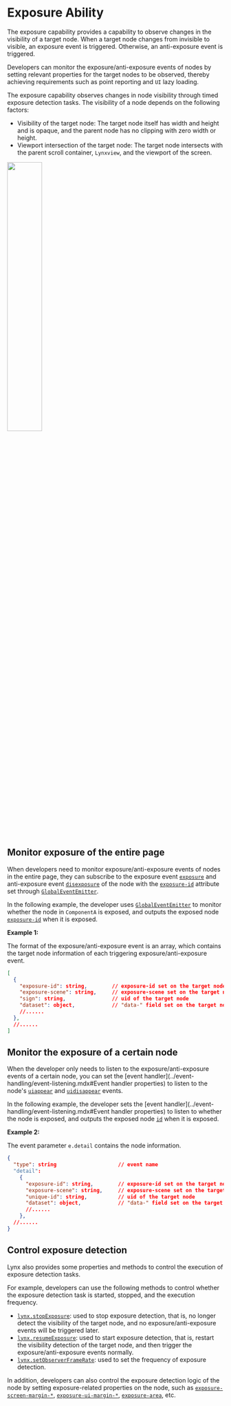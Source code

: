 
# Exposure Ability

The exposure capability provides a capability to observe changes in the visibility of a target node. When a target node changes from invisible to visible, an exposure event is triggered. Otherwise, an anti-exposure event is triggered.

Developers can monitor the exposure/anti-exposure events of nodes by setting relevant properties for the target nodes to be observed, thereby achieving requirements such as point reporting and `UI` lazy loading.

The exposure capability observes changes in node visibility through timed exposure detection tasks. The visibility of a node depends on the following factors:

- Visibility of the target node: The target node itself has width and height and is opaque, and the parent node has no clipping with zero width or height.
- Viewport intersection of the target node: The target node intersects with the parent scroll container, `Lynxview`, and the viewport of the screen.

<img
  src="https://lf-lynx.tiktok-cdns.com/obj/lynx-artifacts-oss-sg/lynx-website/assets/doc/exposure-ability.png"
  width="40%"
  height="40%"
/>

## Monitor exposure of the entire page

When developers need to monitor exposure/anti-exposure events of nodes in the entire page, they can subscribe to the exposure event [`exposure`](../../../api/lynx-api/event/global-event.mdx#exposure) and anti-exposure event [`disexposure`](../../../api/lynx-api/event/global-event.mdx#disexposure) of the node with the [`exposure-id`](../../../api/elements/built-in/view.mdx#exposure-id) attribute set through [`GlobalEventEmitter`](../event-handling/event-propagation.mdx#globaleventemitter).

In the following example, the developer uses [`GlobalEventEmitter`](../event-handling/event-propagation.mdx#globaleventemitter) to monitor whether the node in `ComponentA` is exposed, and outputs the exposed node [`exposure-id`](../../../api/elements/built-in/view.mdx#exposure-id) when it is exposed.

**Example 1:**

<Go
  example="event"
  defaultFile="src/visibility_expose_global/index.tsx"
  defaultEntryFile="dist/visibility_expose_global.lynx.bundle"
  img="https://lf-lynx.tiktok-cdns.com/obj/lynx-artifacts-oss-sg/lynx-website/assets/doc/event/visibility_expose_global.gif"
  highlight="{8-12,14-21,56}"
  entry="src/visibility_expose_global"
/>

The format of the exposure/anti-exposure event is an array, which contains the target node information of each triggering exposure/anti-exposure event.

```json
[
  {
    "exposure-id": string,        // exposure-id set on the target node
    "exposure-scene": string,     // exposure-scene set on the target node
    "sign": string,               // uid of the target node
    "dataset": object,            // "data-" field set on the target node
    //......
  },
  //......
]
```

## Monitor the exposure of a certain node

When the developer only needs to listen to the exposure/anti-exposure events of a certain node, you can set the [event handler](../event-handling/event-listening.mdx#Event handler properties) to listen to the node's [`uiappear`](../../../api/elements/built-in/view.mdx#binduiappear) and [`uidisappear`](../../../api/elements/built-in/view.mdx#binduidisappear) events.

In the following example, the developer sets the [event handler](../event-handling/event-listening.mdx#Event handler properties) to listen to whether the node is exposed, and outputs the exposed node [`id`](../../../api/elements/built-in/view.mdx#id) when it is exposed.

**Example 2:**

<Go
  example="event"
  defaultFile="src/visibility_expose_custom/index.tsx"
  defaultEntryFile="dist/visibility_expose_custom.lynx.bundle"
  img="https://lf-lynx.tiktok-cdns.com/obj/lynx-artifacts-oss-sg/lynx-website/assets/doc/event/visibility_expose_custom.gif"
  highlight="{7-9,11-16,57-59}"
  entry="src/visibility_expose_custom"
/>

The event parameter `e.detail` contains the node information.

```json
{
  "type": string                    // event name
  "detail":
    {
      "exposure-id": string,        // exposure-id set on the target node
      "exposure-scene": string,     // exposure-scene set on the target node
      "unique-id": string,          // uid of the target node
      "dataset": object,            // "data-" field set on the target node
      //......
    },
  //......
}
```

## Control exposure detection

Lynx also provides some properties and methods to control the execution of exposure detection tasks.

For example, developers can use the following methods to control whether the exposure detection task is started, stopped, and the execution frequency.

- [`lynx.stopExposure`](../../../api/lynx-api/lynx/lynx-stop-exposure): used to stop exposure detection, that is, no longer detect the visibility of the target node, and no exposure/anti-exposure events will be triggered later.
- [`lynx.resumeExposure`](../../../api/lynx-api/lynx/lynx-resume-exposure): used to start exposure detection, that is, restart the visibility detection of the target node, and then trigger the exposure/anti-exposure events normally.
- [`lynx.setObserverFrameRate`](../../../api/lynx-api/lynx/lynx-set-observer-frame-rate): used to set the frequency of exposure detection.

In addition, developers can also control the exposure detection logic of the node by setting exposure-related properties on the node, such as [`exposure-screen-margin-*`](../../../api/elements/built-in/view.mdx#exposure-screen-margin-), [`exposure-ui-margin-*`](../../../api/elements/built-in/view.mdx#exposure-ui-margin-), [`exposure-area`](../../../api/elements/built-in/view.mdx#exposure-area), etc.
